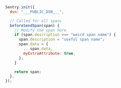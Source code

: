 ```javascript
Sentry.init({
  dsn: "___PUBLIC_DSN___",

  // Called for all spans
  beforeSendSpan(span) {
    // Modify the span here
    if (span.description === "weird span name") {
      span.description = "useful span name";
      span.data = {
        ...span.data,
        myExtraAttribute: true,
      };
    }

    return span;
  },
});
```
